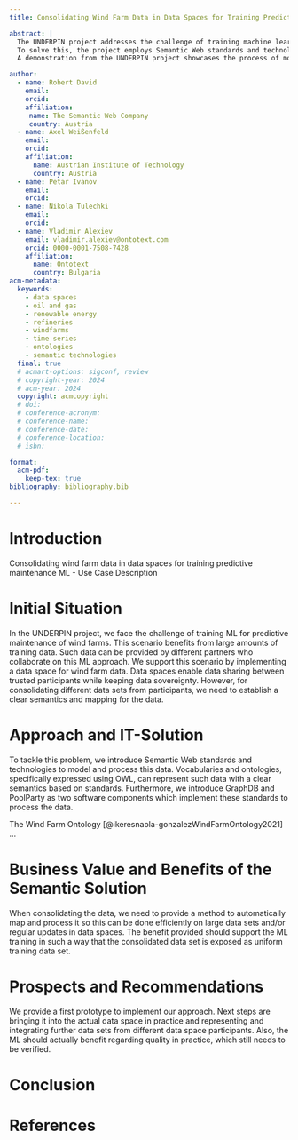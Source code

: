 ```yaml
---
title: Consolidating Wind Farm Data in Data Spaces for Training Predictive Maintenance ML

abstract: |
  The UNDERPIN project addresses the challenge of training machine learning (ML) models for predictive maintenance of wind farms by leveraging consolidated training data provided by multiple partners. This collaborative effort is facilitated through a European-wide Data Space for Manufacturing for dynamic asset management and predictive and prescriptive maintenance established as part of the project. Data spaces allow trusted participants to share data while maintaining data sovereignty. However, consolidating diverse data sets requires a clear semantics and mapping framework.
  To solve this, the project employs Semantic Web standards and technologies to model and process the data. Using OWL (Web Ontology Language), vocabularies and ontologies are developed to represent the data with clear, standardized semantics. Two key software components, GraphDB and PoolParty, are utilized to implement these standards and provide a semantic layer to efficiently process the consolidated data. The main benefit is to support ML training by presenting a consolidated and uniform training data set. Our approach aims to enhance the quality and reliability of predictive maintenance models for wind farms.
  A demonstration from the UNDERPIN project showcases the process of modeling and processing the data, illustrating the practical application of these semantic technologies. This example highlights the project's approach and the potential improvements in predictive maintenance through enhanced data integration and processing.

author:
  - name: Robert David
    email: 
    orcid: 
    affiliation: 
     name: The Semantic Web Company
     country: Austria
  - name: Axel Weißenfeld
    email: 
    orcid: 
    affiliation: 
      name: Austrian Institute of Technology
      country: Austria
  - name: Petar Ivanov
    email: 
    orcid: 
  - name: Nikola Tulechki
    email: 
    orcid: 
  - name: Vladimir Alexiev
    email: vladimir.alexiev@ontotext.com
    orcid: 0000-0001-7508-7428
    affiliation: 
      name: Ontotext
      country: Bulgaria
acm-metadata:
  keywords:
    - data spaces
    - oil and gas
    - renewable energy
    - refineries
    - windfarms
    - time series
    - ontologies
    - semantic technologies
  final: true
  # acmart-options: sigconf, review
  # copyright-year: 2024
  # acm-year: 2024
  copyright: acmcopyright
  # doi: 
  # conference-acronym: 
  # conference-name: 
  # conference-date: 
  # conference-location: 
  # isbn: 

format:
  acm-pdf:
    keep-tex: true 
bibliography: bibliography.bib

---
```


# Introduction
Consolidating wind farm data in data spaces for training predictive maintenance ML - Use Case Description

# Initial Situation
In the UNDERPIN project, we face the challenge of training ML for predictive maintenance of wind farms. This scenario benefits from large amounts of training data. Such data can be provided by different partners who collaborate on this ML approach. We support this scenario by implementing a data space for wind farm data. Data spaces enable data sharing between trusted participants while keeping data sovereignty. However, for consolidating different data sets from participants, we need to establish a clear semantics and mapping for the data.

# Approach and IT-Solution
To tackle this problem, we introduce Semantic Web standards and technologies to model and process this data. Vocabularies and ontologies, specifically expressed using OWL, can represent such data with a clear semantics based on standards. Furthermore, we introduce GraphDB and PoolParty as two software components which implement these standards to process the data.

The Wind Farm Ontology [@ikeresnaola-gonzalezWindFarmOntology2021] ...

# Business Value and Benefits of the Semantic Solution
When consolidating the data, we need to provide a method to automatically map and process it so this can be done efficiently on large data sets and/or regular updates in data spaces. The benefit provided should support the ML training in such a way that the consolidated data set is exposed as uniform training data set.

# Prospects and Recommendations
We provide a first prototype to implement our approach. Next steps are bringing it into the actual data space in practice and representing and integrating further data sets from different data space participants. Also, the ML should actually benefit regarding quality in practice, which still needs to be verified.

# Conclusion

# References
